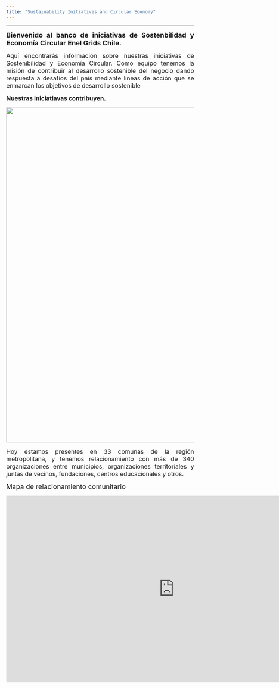 ```yaml
---
title: "Sustainability Initiatives and Circular Economy"
---
```


---
<p align="justify"><font size=4><b>Bienvenido al banco de iniciativas de Sostenbilidad y Economía Circular Enel Grids Chile.</b></font></p>
<p align="justify"><font size=3>Aquí encontrarás información sobre nuestras iniciativas de Sostenibilidad y Economía Circular. Como equipo tenemos la misión de contribuir al desarrollo sostenible del negocio dando respuesta a  desafíos del país mediante líneas de acción que se enmarcan los objetivos de desarrollo sostenible</font></p>
<p align="justify"><font size=3><b>Nuestras iniciatiavas contribuyen.</b></font></p>
<p align="centre"><img src="/Users/fevegag/OneDrive/Desarrollo RStudio/Sust&CEGrids/Sust-CEGrids/images/SDG.png" width="900"></img></p>


<p align="justify"><font size=3>Hoy estamos presentes en 33 comunas de la región metropolitana, y tenemos relacionamiento con más de 340 organizaciones entre municipios, organizaciones territoriales y juntas de vecinos, fundaciones, centros educacionales y otros.</font></p>
<p align="justify"><font size=4>Mapa de relacionamiento comunitario</font></p>
<p align="center"><iframe src="https://fevegag.github.io/rcEnel/#12/-33.4269/-70.6742" width="900" height="500" frameborder="0"></iframe></p>








```r


```